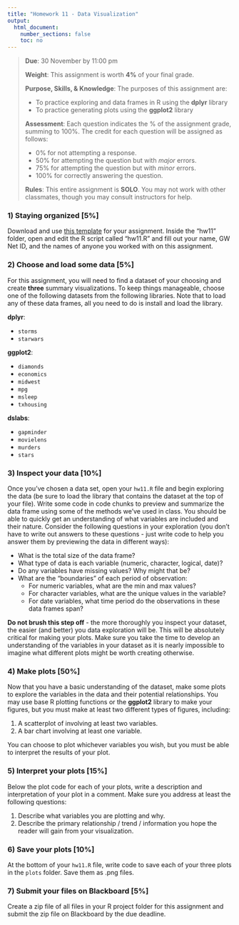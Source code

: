 ```yaml
---
title: "Homework 11 - Data Visualization"
output:
  html_document:
    number_sections: false
    toc: no
---
```


> **Due**: 30 November by 11:00 pm
>
> **Weight**: This assignment is worth **4%** of your final grade.
>
> **Purpose, Skills, & Knowledge**: The purposes of this assignment are:
>
> - To practice exploring and data frames in R using the **dplyr** library
> - To practice generating plots using the **ggplot2** library
>
> **Assessment**: Each question indicates the % of the assignment grade, summing to 100%. The credit for each question will be assigned as follows:
>
> - 0% for not attempting a response.
> - 50% for attempting the question but with _major_ errors.
> - 75% for attempting the question but with _minor_ errors.
> - 100% for correctly answering the question.
>
> **Rules**: This entire assignment is **SOLO**. You may not work with other classmates, though you may consult instructors for help.

### 1) Staying organized [5%]

Download and use [this template](templates/hw11.zip) for your assignment. Inside the "hw11" folder, open and edit the R script called "hw11.R" and fill out your name, GW Net ID, and the names of anyone you worked with on this assignment.

### 2) Choose and load some data [5%]

For this assignment, you will need to find a dataset of your choosing and create **three** summary visualizations. To keep things manageable, choose one of the following datasets from the following libraries. Note that to load any of these data frames, all you need to do is install and load the library.

**dplyr**:

- `storms`
- `starwars`

**ggplot2**:

- `diamonds`
- `economics`
- `midwest`
- `mpg`
- `msleep`
- `txhousing`

**dslabs**:

- `gapminder`
- `movielens`
- `murders`
- `stars`

### 3) Inspect your data [10%]

Once you've chosen a data set, open your `hw11.R` file and begin exploring the data (be sure to load the library that contains the dataset at the top of your file). Write some code in code chunks to preview and summarize the data frame using some of the methods we've used in class. You should be able to quickly get an understanding of what variables are included and their nature. Consider the following questions in your exploration (you don't have to write out answers to these questions - just write code to help you answer them by previewing the data in different ways):

- What is the total size of the data frame?
- What type of data is each variable (numeric, character, logical, date)?
- Do any variables have missing values? Why might that be?
- What are the "boundaries" of each period of observation:
    - For numeric variables, what are the min and max values?
    - For character variables, what are the unique values in the variable?
    - For date variables, what time period do the observations in these data frames span?

**Do not brush this step off** - the more thoroughly you inspect your dataset, the easier (and better) you data exploration will be. This will be absolutely critical for making your plots. Make sure you take the time to develop an understanding of the variables in your dataset as it is nearly impossible to imagine what different plots might be worth creating otherwise.

### 4) Make plots [50%]

Now that you have a basic understanding of the dataset, make some plots to explore the variables in the data and their potential relationships. You may use base R plotting functions or the **ggplot2** library to make your figures, but you must make at least two different types of figures, including:

1. A scatterplot of involving at least two variables.
2. A bar chart involving at least one variable.

You can choose to plot whichever variables you wish, but you must be able to interpret the results of your plot.

### 5) Interpret your plots [15%]

Below the plot code for each of your plots, write a description and interpretation of your plot in a comment. Make sure you address at least the following questions:

1. Describe what variables you are plotting and why.
2. Describe the primary relationship / trend / information you hope the reader will gain from your visualization.

### 6) Save your plots [10%]

At the bottom of your `hw11.R` file, write code to save each of your three plots in the `plots` folder. Save them as .png files.

### 7) Submit your files on Blackboard [5%]

Create a zip file of all files in your R project folder for this assignment and submit the zip file on Blackboard by the due deadline.
